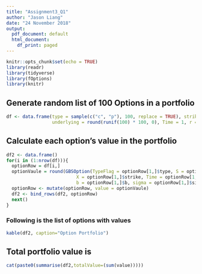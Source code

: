 ```yaml
---
title: "Assignment3_Q1"
author: "Jason Liang"
date: "24 November 2018"
output:
  pdf_document: default
  html_document:
    df_print: paged
---
```


```r
knitr::opts_chunk$set(echo = TRUE)
library(readr)
library(tidyverse)
library(fOptions)
library(knitr)
```

## Generate random list of 100 Options in a portfolio

```r
df <- data.frame(type = sample(c("c", "p"), 100, replace = TRUE), strike = round(runif(100) * 100, 0),
                 underlying = round(runif(100) * 100, 0), Time = 1, r = 0.01, b = 0, sigma = 0.3)
```

## Calculate each option's value in the portfolio

```r
df2 <- data.frame()
for(i in (1:nrow(df))){
  optionRow = df[i,]
  optionVaule = round(GBSOption(TypeFlag = optionRow[1,]$type, S = optionRow[1,]$underlying, 
                          X = optionRow[1,]$strike, Time = optionRow[1,]$Time, r = optionRow[1,]$r, 
                          b = optionRow[1,]$b, sigma = optionRow[1,]$sigma)@price,4)
  optionRow <- mutate(optionRow, value = optionVaule)
  df2 <- bind_rows(df2, optionRow)
  next()
}
```

### Following is the list of options with values
```r
kable(df2, caption="Option Portfolio")
```

## Total portfolio value is
```r
cat(paste0(summarise(df2,totalValue=(sum(value)))))
```


